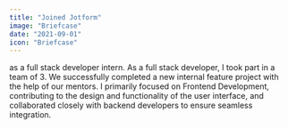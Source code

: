 ```yaml
---
title: "Joined Jotform"
image: "Briefcase"
date: "2021-09-01"
icon: "Briefcase"
---
```


as a full stack developer intern. As a full stack developer, I took part in a team of 3. We successfully completed a new internal feature project with the help of our mentors. I primarily focused on Frontend Development, contributing to the design and functionality of the user interface, and collaborated closely with backend developers to ensure seamless integration.












